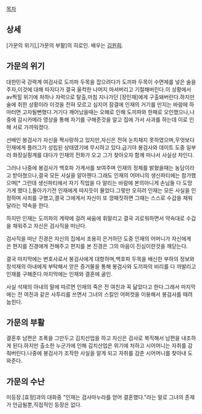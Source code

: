 [[목차]]

== 상세 ==
[가문의 위기],[가문의 부활]의 히로인. 배우는 [[김원희]].

== 가문의 위기 ==
대한민국 강력계 여검사로 도끼파 두목을 잡으려다가 도끼파 두목이 수면제를 넣은 술을 주자,이것에 대해 따지다가 결국 울컥한 나머지 마셔버리고 기절해버린다.이 상황에서 av찍힐 위기에 처하나 자력으로 탈출,마침 지나가던 [장인재]에게 구출돼버린다.하지만 술에 취한 상황이라 이것을 전혀 모르고 심지어 잠결에 인재의 거기를 만지는 바람에 하마터면 고자될뻔했다.거기다 깨어났을때는 오해로 인해 도끼파와 한패로 오인했으나,나중에 감시카메라 영상을 통해 자기를 구해준것을 알고 집에 가서 사과를 하는데 이로 인해 서로 가까워졌다.

선배인 봉검사가 자신을 짝사랑하고 있지만,자신은 전혀 눈치채지 못하였으며,무엇보다 인재에게 플러그가 성립된 상태였기에 무시하고 있다.급기야 봉검사와 데이트 도중 일부러 화장실핑계를 대다가 인재의 전화가 오고 그가 찾아오자 함께 떠나서 사실상 차인다.

그러나 나중에 봉검사가 백호파 가계서를 보여주며 인재의 정체를 밝혔을때는 농담이라고 받아쳤으나,결국 모든 사실을 알아챈다.그래도 인재의 어머니의 생신파티에는 참가했으며[* 그런데 생신파티에서 자기 직업을 다 알리는 바람에 본의아니게 손님들 다 도망가게 했다.],돌아가기전 인재에게 따지듯이 물었다.그렇만 오히려 인재는 모든 사실을 인정하며 사죄를 구했고,결국 그에게서 자신이 또 깡패짓하면 그때는 스스로 수갑을 채워달라는 약속을 한다.

하지만 인재는 도끼파의 계략에 걸려 싸움에 휘말리고 결국 괴로워하면서 약속대로 수갑을 채워주고 자신은 검사직을 떠난다.

검사직을 떠난 진경은 자신의 집에서 조용히 은거하던 도중 인재의 어머니가 자신에게 쓴 편지를 진경에게 전해주고 편지를 본 진경은 그의 마음이 진심이란것을 깨닫는다.

결국 마지막에는 변호사로서 봉검사에게 대항하며,백호파 두목을 배신한 부하의 정보와 장석재의 아내에게 부탁해서 얻은 증거물을 통해 봉검사와 도끼파의 비리를 다 까발리고 인재를 구해준다.마지막에는 인재와 결혼에 골인.

사실 석재의 아내의 말에 따르면 인재의 죽은 전 여친과 꼭 닮았다고 한다.그래서 마지막에는 전 여친과 같은 사투리를 쓰면서 그녀의 스킬인 어퍼컷을 이용해서 봉검사를 때려눕힌다.

== 가문의 부활 ==
결혼후 남편은 조폭을 그만두고 김치산업을 하고 자신은 검사로 복직해서 남편을 내조하게 된다.하지만 출소한 누군가에 인해 김치산업은 위기에 처하고 시어머니는 자취를 감춰버린다.나중에 봉검사가 조작한 사실을 알게 되고 자취를 감춘 시어머니를 찾아내 도와준다.

== 가문의 수난 ==
미등장.[효정]과의 대화중 "인재는 검사마누라를 얻어 결혼했다."라는 말로 그녀의 존재가 언급될뿐,직접적인 등장은 없다.
